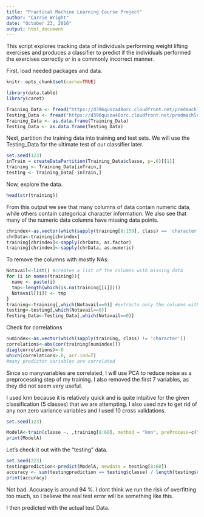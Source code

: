 ```yaml
---
title: "Practical Machine Learning Course Project"
author: "Carrie Wright"
date: "October 23, 2016"
output: html_document
---
```

This script explores tracking data of individuals performing weight lifting exercises and produces a classifier to predict if the individuals performed the exercises correctly or in a commonly incorrect manner.

First, load needed packages and data.

```r
knitr::opts_chunk$set(cache=TRUE)
```
```r
library(data.table)
library(caret)

Training_Data <- fread("https://d396qusza40orc.cloudfront.net/predmachlearn/pml-training.csv")
Testing_Data <- fread("https://d396qusza40orc.cloudfront.net/predmachlearn/pml-testing.csv")
Training_Data <- as.data.frame(Training_Data)
Testing_Data <- as.data.frame(Testing_Data)
```

Next, partition the training data into training and test sets. We will use the Testing_Data for the ultimate test of our classifier later.

```r
set.seed(123)
inTrain = createDataPartition(Training_Data$classe, p=.6)[[1]]
training <- Training_Data[inTrain,]
testing <- Training_Data[-inTrain,]

```

Now, explore the data.

```r

head(str(training))

```

From this output we see that many columns of data contain numeric data, while others contain categorical character information. We also see that many of the numeric data columns have missing data points.


```r
chrindex<-as.vector(which(sapply(training[8:159], class) == 'character') +7)
chrData<-training[chrindex]
training[chrindex]<-sapply(chrData, as.factor)
training[chrindex]<-sapply(chrData, as.numeric)

```

To remove the columns with mostly NAs:
```r
Notavail<-list() #creates a list of the columns with missing data
for (i in names(training)){
  name <- paste(i)
  tmp<-length(which(is.na(training[[i]])))
  Notavail[[i]] <- tmp
}
training<-training[,which(Notavail==0)] #extracts only the columns without missing data
testing<-testing[,which(Notavail==0)]
Testing_Data<-Testing_Data[,which(Notavail==0)]
```

Check for correlations
```r
numindex<-as.vector(which(sapply(training, class) != 'character'))
correlations<-abs(cor(training[numindex]))
diag(correlations)<-0
which(correlations>.8, arr.ind=T)
#many predictor variables are correlated
```
Since so manyvariables are correlated, I will use PCA to reduce noise as a preprocessing step of my training. I also removed the first 7 variables, as they did not seem very useful.

I used knn because it is relatively quick and is quite intuitive for the given classification (5 classes) that we are attempting. I also used nzv to get rid of any non zero variance variables and I used 10 cross validations. 
```r
set.seed(123)

ModelA<-train(classe ~. ,training[8:60], method = "knn", preProcess=c("nzv", "pca"), trainControl(method ="cv", number = 10))
print(ModelA)
```

Let's check it out with the "testing" data.
```r
set.seed(223)
testingprediction<-predict(ModelA, newdata = testing[8:60])
accuracy <- sum(testingprediction == testing$classe) / length(testing$classe) #on average how often was this correct
print(accuracy)
```
Not bad. Accuracy is around 94 %. I dont think we run the risk of overfitting too much, so I believe the real test error will be something like this.

I then predicted with the actual test Data.